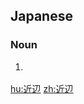 ==Japanese==
{{ja-kanjitab|きん|へん|k2=ぺん|yomi=on}}

===Noun===
{{ja-noun|きんぺん}}

# {{l|en|vicinity|id=neighbourhood, or the nearby region}} {{gloss|neighbourhood, or the nearby region}}

[[hu:近辺]]
[[zh:近辺]]